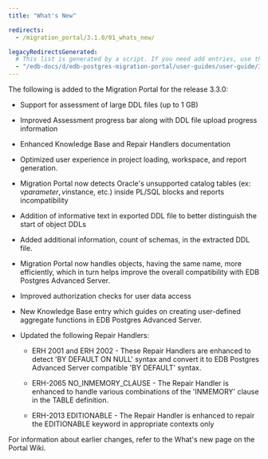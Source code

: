 ```yaml
---
title: "What's New"

redirects:
  - /migration_portal/3.1.0/01_whats_new/

legacyRedirectsGenerated:
  # This list is generated by a script. If you need add entries, use the `legacyRedirects` key.
  - "/edb-docs/d/edb-postgres-migration-portal/user-guides/user-guide/3.2.0/whats_new.html"
---
```


<div id="whats_new" class="registered_link"></div>

The following is added to the Migration Portal for the release 3.3.0:

- Support for assessment of large DDL files (up to 1 GB)

- Improved Assessment progress bar along with DDL file upload progress information

- Enhanced Knowledge Base and Repair Handlers documentation

- Optimized user experience in project loading, workspace, and report generation. 

- Migration Portal now detects Oracle's unsupported catalog tables (ex: v$parameter, v$instance, etc.) inside PL/SQL blocks and reports incompatibility

- Addition of  informative text in exported DDL file to better distinguish the start of object DDLs

- Added additional information, count of schemas, in the extracted DDL file.

- Migration Portal now handles objects, having the same name, more efficiently, which in turn helps improve the overall compatibility with EDB Postgres Advanced Server.

- Improved authorization checks for user data access

- New Knowledge Base entry which guides on creating user-defined aggregate functions in EDB Postgres Advanced Server.

- Updated the following Repair Handlers:

    - ERH 2001 and ERH 2002 - These Repair Handlers are enhanced to detect 'BY DEFAULT ON NULL' syntax and convert it to EDB Postgres Advanced Server compatible 'BY DEFAULT' syntax. 

    - ERH-2065 NO_INMEMORY_CLAUSE - The Repair Handler is enhanced to handle various combinations of the 'INMEMORY' clause in the TABLE definition.

    - ERH-2013 EDITIONABLE - The Repair Handler is enhanced to repair the EDITIONABLE keyword in appropriate contexts only

For information about earlier changes, refer to the What's new page on the Portal Wiki.